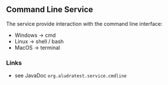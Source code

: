== Command Line Service ==

The service provide interaction with the command line interface:
*Windows -> cmd
*Linux -> shell / bash
*MacOS -> terminal

=== Links ===
*see JavaDoc <code>org.aludratest.service.cmdline</code>